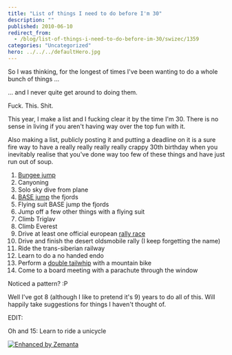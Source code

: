 ```yaml
---
title: "List of things I need to do before I'm 30"
description: ""
published: 2010-06-10
redirect_from:
  - /blog/list-of-things-i-need-to-do-before-im-30/swizec/1359
categories: "Uncategorized"
hero: ../../../defaultHero.jpg
---
```


So I was thinking, for the longest of times I've been wanting to do a whole bunch of things ...

... and I never quite get around to doing them.

Fuck. This. Shit.

This year, I make a list and I fucking clear it by the time I'm 30. There is no sense in living if you aren't having way over the top fun with it.

Also making a list, publicly posting it and putting a deadline on it is a sure fire way to have a really really really really crappy 30th birthday when you inevitably realise that you've done way too few of these things and have just run out of soup.

1.  [Bungee jump](http://en.wikipedia.org/wiki/Bungee_jumping "Bungee jumping")
2.  Canyoning
3.  Solo sky dive from plane
4.  [BASE jump](http://en.wikipedia.org/wiki/BASE_jumping "BASE jumping") the fjords
5.  Flying suit BASE jump the fjords
6.  Jump off a few other things with a flying suit
7.  Climb Triglav
8.  Climb Everest
9.  Drive at least one official european [rally race](http://en.wikipedia.org/wiki/Rallying "Rallying")
10. Drive and finish the desert oldsmobile rally (I keep forgetting the name)
11. Ride the trans-siberian railway
12. Learn to do a no handed endo
13. Perform a [double tailwhip](http://en.wikipedia.org/wiki/Tailwhip "Tailwhip") with a mountain bike
14. Come to a board meeting with a parachute through the window

Noticed a pattern? :P

Well I've got 8 (although I like to pretend it's 9) years to do all of this. Will happily take suggestions for things I haven't thought of.

EDIT:

Oh and 15: Learn to ride a unicycle

[![Enhanced by Zemanta](http://img.zemanta.com/zemified_e.png?x-id=06bfcd19-405b-4160-9440-b74acc7d6fb9)](http://www.zemanta.com/ "Enhanced by Zemanta")

